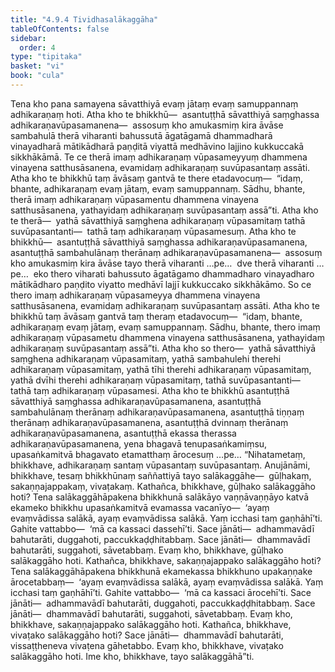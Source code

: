 ```yaml
---
title: "4.9.4 Tividhasalākaggāha"
tableOfContents: false
sidebar:
  order: 4
type: "tipitaka"
basket: "vi"
book: "cula"
---
```



<DynamicBreadcrumb />

<Division number="235" book="cula" e="ch" v="4" p="227">

<Paragraph number="960" book="cula">
Tena kho pana samayena sāvatthiyā evaṃ jātaṃ evaṃ samuppannaṃ adhikaraṇaṃ hoti. Atha kho te bhikkhū—  asantuṭṭhā sāvatthiyā saṃghassa adhikaraṇavūpasamanena—  assosuṃ kho amukasmiṃ kira āvāse sambahulā therā viharanti bahussutā āgatāgamā dhammadharā vinayadharā mātikādharā paṇḍitā viyattā medhāvino lajjino kukkuccakā sikkhākāmā. Te ce therā imaṃ adhikaraṇaṃ vūpasameyyuṃ dhammena vinayena satthusāsanena, evamidaṃ adhikaraṇaṃ suvūpasantaṃ assāti. Atha kho te bhikkhū taṃ āvāsaṃ gantvā te there etadavocuṃ—  “idaṃ, bhante, adhikaraṇaṃ evaṃ jātaṃ, evaṃ samuppannaṃ. Sādhu, bhante, therā imaṃ adhikaraṇaṃ vūpasamentu dhammena vinayena satthusāsanena, yathayidaṃ adhikaraṇaṃ suvūpasantaṃ assā”ti. Atha kho te therā—  yathā sāvatthiyā saṃghena adhikaraṇaṃ vūpasamitaṃ tathā suvūpasantanti—  tathā taṃ adhikaraṇaṃ vūpasamesuṃ.
</Paragraph>

<Paragraph number="961" book="cula">
Atha kho te bhikkhū—  asantuṭṭhā sāvatthiyā saṃghassa adhikaraṇavūpasamanena, asantuṭṭhā sambahulānaṃ therānaṃ adhikaraṇavūpasamanena—  assosuṃ kho amukasmiṃ kira āvāse tayo therā viharanti …pe…  dve therā viharanti …pe…  eko thero viharati bahussuto āgatāgamo dhammadharo vinayadharo mātikādharo paṇḍito viyatto medhāvī lajjī kukkuccako sikkhākāmo. So ce thero imaṃ adhikaraṇaṃ vūpasameyya dhammena vinayena satthusāsanena, evamidaṃ adhikaraṇaṃ suvūpasantaṃ assāti. Atha kho te bhikkhū taṃ āvāsaṃ gantvā taṃ theraṃ etadavocuṃ—  “idaṃ, bhante, adhikaraṇaṃ evaṃ jātaṃ, evaṃ samuppannaṃ. Sādhu, bhante, thero imaṃ adhikaraṇaṃ vūpasametu dhammena vinayena satthusāsanena, yathayidaṃ adhikaraṇaṃ suvūpasantaṃ assā”ti. Atha kho so thero—  yathā sāvatthiyā saṃghena adhikaraṇaṃ vūpasamitaṃ, yathā sambahulehi therehi adhikaraṇaṃ vūpasamitaṃ, yathā tīhi therehi adhikaraṇaṃ vūpasamitaṃ, yathā dvīhi therehi adhikaraṇaṃ vūpasamitaṃ, tathā suvūpasantanti—  tathā taṃ adhikaraṇaṃ vūpasamesi.
</Paragraph>

<Paragraph number="962" book="cula">
Atha kho te bhikkhū asantuṭṭhā sāvatthiyā saṃghassa adhikaraṇavūpasamanena, asantuṭṭhā sambahulānaṃ therānaṃ adhikaraṇavūpasamanena, asantuṭṭhā tiṇṇaṃ therānaṃ adhikaraṇavūpasamanena, asantuṭṭhā dvinnaṃ therānaṃ adhikaraṇavūpasamanena, asantuṭṭhā ekassa therassa adhikaraṇavūpasamanena, yena bhagavā tenupasaṅkamiṃsu, upasaṅkamitvā bhagavato etamatthaṃ ārocesuṃ …pe…
</Paragraph>

<Paragraph number="963" book="cula">
“Nihatametaṃ, bhikkhave, adhikaraṇaṃ santaṃ vūpasantaṃ suvūpasantaṃ. Anujānāmi, bhikkhave, tesaṃ bhikkhūnaṃ saññattiyā tayo salākaggāhe—  gūḷhakaṃ, sakaṇṇajappakaṃ, vivaṭakaṃ.
</Paragraph>

<Paragraph number="964" book="cula">
Kathañca, bhikkhave, gūḷhako salākaggāho hoti? Tena salākaggāhāpakena bhikkhunā salākāyo vaṇṇāvaṇṇāyo katvā ekameko bhikkhu upasaṅkamitvā evamassa vacanīyo—  ‘ayaṃ evaṃvādissa salākā, ayaṃ evaṃvādissa salākā. Yaṃ icchasi taṃ gaṇhāhī’ti. Gahite vattabbo—  ‘mā ca kassaci dassehī’ti. Sace jānāti—  adhammavādī bahutarāti, duggahoti, paccukkaḍḍhitabbaṃ. Sace jānāti—  dhammavādī bahutarāti, suggahoti, sāvetabbaṃ. Evaṃ kho, bhikkhave, gūḷhako salākaggāho hoti.
</Paragraph>

<Paragraph number="965" book="cula">
Kathañca, bhikkhave, sakaṇṇajappako salākaggāho hoti? Tena salākaggāhāpakena bhikkhunā ekamekassa bhikkhuno upakaṇṇake ārocetabbaṃ—  ‘ayaṃ evaṃvādissa salākā, ayaṃ evaṃvādissa salākā. Yaṃ icchasi taṃ gaṇhāhī’ti. Gahite vattabbo—  ‘mā ca kassaci ārocehī’ti. Sace jānāti—  adhammavādī bahutarāti, duggahoti, paccukkaḍḍhitabbaṃ. Sace jānāti—  dhammavādī bahutarāti, suggahoti, sāvetabbaṃ. Evaṃ kho, bhikkhave, sakaṇṇajappako salākaggāho hoti.
</Paragraph>

<Paragraph number="966" book="cula">
Kathañca, bhikkhave, vivaṭako salākaggāho hoti? Sace jānāti—  dhammavādī bahutarāti, vissaṭṭheneva vivaṭena gāhetabbo. Evaṃ kho, bhikkhave, vivaṭako salākaggāho hoti. Ime kho, bhikkhave, tayo salākaggāhā”ti.
</Paragraph>
</Division>